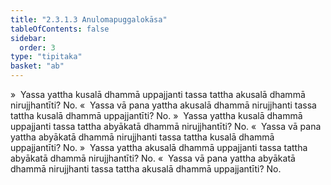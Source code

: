 ```yaml
---
title: "2.3.1.3 Anulomapuggalokāsa"
tableOfContents: false
sidebar:
  order: 3
type: "tipitaka"
basket: "ab"
---
```



<DynamicBreadcrumb />

<Division number="167">

<Paragraph number="708">
»  Yassa yattha kusalā dhammā uppajjanti tassa tattha akusalā dhammā nirujjhantīti? No.
</Paragraph>

<Paragraph number="709">
«  Yassa vā pana yattha akusalā dhammā nirujjhanti tassa tattha kusalā dhammā uppajjantīti? No.
</Paragraph>

<Paragraph number="710">
»  Yassa yattha kusalā dhammā uppajjanti tassa tattha abyākatā dhammā nirujjhantīti? No.
</Paragraph>

<Paragraph number="711">
«  Yassa vā pana yattha abyākatā dhammā nirujjhanti tassa tattha kusalā dhammā uppajjantīti? No.
</Paragraph>

</Division>
<Division number="168">

<Paragraph number="712">
»  Yassa yattha akusalā dhammā uppajjanti tassa tattha abyākatā dhammā nirujjhantīti? No.
</Paragraph>

<Paragraph number="713">
«  Yassa vā pana yattha abyākatā dhammā nirujjhanti tassa tattha akusalā dhammā uppajjantīti? No.
</Paragraph>
</Division>